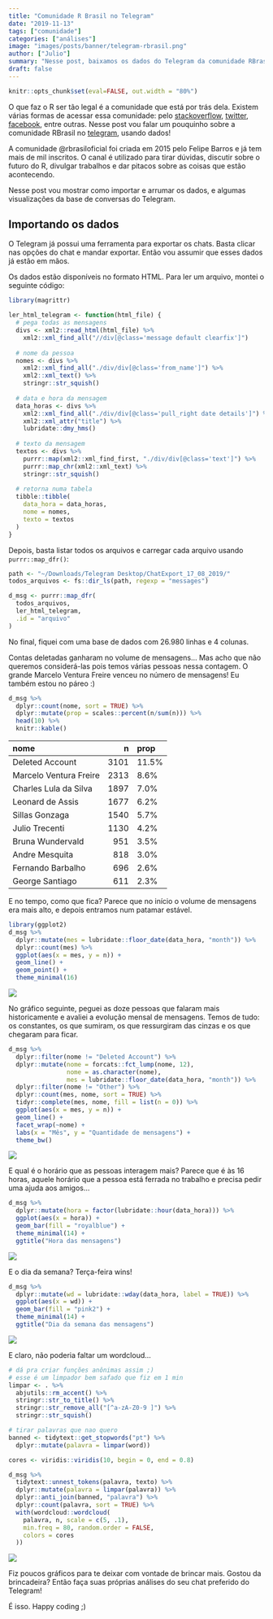 ```yaml
---
title: "Comunidade R Brasil no Telegram"
date: "2019-11-13"
tags: ["comunidade"]
categories: ["análises"]
image: "images/posts/banner/telegram-rbrasil.png"
author: ["Julio"]
summary: "Nesse post, baixamos os dados do Telegram da comunidade RBrasil e fizemos alguns gráficos divertidos."
draft: false
---
```


```r
knitr::opts_chunk$set(eval=FALSE, out.width = "80%")
```

O que faz o R ser tão legal é a comunidade que está por trás dela. Existem várias formas de acessar essa comunidade: pelo [stackoverflow](https://stackoverflow.com/questions/tagged/r), [twitter](https://twitter.com/search?q=%23rstats), [facebook](https://pt-br.facebook.com/groups/1410023525939155/), entre outras. Nesse post vou falar um pouquinho sobre a comunidade RBrasil no [telegram](https://t.me/rbrasiloficial), usando dados!

A comunidade @rbrasiloficial foi criada em 2015 pelo Felipe Barros e já tem mais de mil inscritos. O canal é utilizado para tirar dúvidas, discutir sobre o futuro do R, divulgar trabalhos e dar pitacos sobre as coisas que estão acontecendo.

Nesse post vou mostrar como importar e arrumar os dados, e algumas visualizações da base de conversas do Telegram.

## Importando os dados

O Telegram já possui uma ferramenta para exportar os chats. Basta clicar nas opções do chat e mandar exportar. Então vou assumir que esses dados já estão em mãos.

Os dados estão disponíveis no formato HTML. Para ler um arquivo, montei o seguinte código:

```r
library(magrittr)

ler_html_telegram <- function(html_file) {
  # pega todas as mensagens
  divs <- xml2::read_html(html_file) %>% 
    xml2::xml_find_all("//div[@class='message default clearfix']")
  
  # nome da pessoa
  nomes <- divs %>% 
    xml2::xml_find_all("./div/div[@class='from_name']") %>% 
    xml2::xml_text() %>% 
    stringr::str_squish()
  
  # data e hora da mensagem
  data_horas <- divs %>% 
    xml2::xml_find_all("./div/div[@class='pull_right date details']") %>% 
    xml2::xml_attr("title") %>% 
    lubridate::dmy_hms()
  
  # texto da mensagem
  textos <- divs %>% 
    purrr::map(xml2::xml_find_first, "./div/div[@class='text']") %>% 
    purrr::map_chr(xml2::xml_text) %>% 
    stringr::str_squish()
  
  # retorna numa tabela
  tibble::tibble(
    data_hora = data_horas,
    nome = nomes,
    texto = textos
  )
}
```

Depois, basta listar todos os arquivos e carregar cada arquivo usando `purrr::map_dfr()`:

```r
path <- "~/Downloads/Telegram Desktop/ChatExport_17_08_2019/"
todos_arquivos <- fs::dir_ls(path, regexp = "messages")

d_msg <- purrr::map_dfr(
  todos_arquivos, 
  ler_html_telegram, 
  .id = "arquivo"
)
```

No final, fiquei com uma base de dados com 26.980 linhas e 4 colunas.

Contas deletadas ganharam no volume de mensagens... Mas acho que não queremos considerá-las pois temos várias pessoas nessa contagem. O grande Marcelo Ventura Freire venceu no número de mensagens! Eu também estou no páreo :)

```r
d_msg %>% 
  dplyr::count(nome, sort = TRUE) %>% 
  dplyr::mutate(prop = scales::percent(n/sum(n))) %>% 
  head(10) %>% 
  knitr::kable()
```

|nome                   |    n|prop  |
|:----------------------|----:|:-----|
|Deleted Account        | 3101|11.5% |
|Marcelo Ventura Freire | 2313|8.6%  |
|Charles Lula da Silva  | 1897|7.0%  |
|Leonard de Assis       | 1677|6.2%  |
|Sillas Gonzaga         | 1540|5.7%  |
|Julio Trecenti         | 1130|4.2%  |
|Bruna Wundervald       |  951|3.5%  |
|Andre Mesquita         |  818|3.0%  |
|Fernando Barbalho      |  696|2.6%  |
|George Santiago        |  611|2.3%  |

E no tempo, como que fica? Parece que no início o volume de mensagens era mais alto, e depois entramos num patamar estável.

```r
library(ggplot2)
d_msg %>% 
  dplyr::mutate(mes = lubridate::floor_date(data_hora, "month")) %>% 
  dplyr::count(mes) %>% 
  ggplot(aes(x = mes, y = n)) +
  geom_line() +
  geom_point() +
  theme_minimal(16)
```

![](/images/posts/conteudo/telegram/tempo-tot.png)

No gráfico seguinte, peguei as doze pessoas que falaram mais historicamente e avaliei a evolução mensal de mensagens. Temos de tudo: os constantes, os que sumiram, os que ressurgiram das cinzas e os que chegaram para ficar.

```r
d_msg %>% 
  dplyr::filter(nome != "Deleted Account") %>% 
  dplyr::mutate(nome = forcats::fct_lump(nome, 12),
                nome = as.character(nome),
                mes = lubridate::floor_date(data_hora, "month")) %>% 
  dplyr::filter(nome != "Other") %>% 
  dplyr::count(mes, nome, sort = TRUE) %>% 
  tidyr::complete(mes, nome, fill = list(n = 0)) %>% 
  ggplot(aes(x = mes, y = n)) +
  geom_line() +
  facet_wrap(~nome) +
  labs(x = "Mês", y = "Quantidade de mensagens") +
  theme_bw()
```

![](/images/posts/conteudo/telegram/tempo-pessoa.png)

E qual é o horário que as pessoas interagem mais? Parece que é às 16 horas, aquele horário que a pessoa está ferrada no trabalho e precisa pedir uma ajuda aos amigos...

```r
d_msg %>% 
  dplyr::mutate(hora = factor(lubridate::hour(data_hora))) %>% 
  ggplot(aes(x = hora)) +
  geom_bar(fill = "royalblue") +
  theme_minimal(14) +
  ggtitle("Hora das mensagens")
```

![](/images/posts/conteudo/telegram/hora.png)

E o dia da semana? Terça-feira wins!

```r
d_msg %>% 
  dplyr::mutate(wd = lubridate::wday(data_hora, label = TRUE)) %>% 
  ggplot(aes(x = wd)) +
  geom_bar(fill = "pink2") +
  theme_minimal(14) +
  ggtitle("Dia da semana das mensagens")
```

![](/images/posts/conteudo/telegram/dia-semana.png)

E claro, não poderia faltar um wordcloud...

```r
# dá pra criar funções anônimas assim ;)
# esse é um limpador bem safado que fiz em 1 min
limpar <- . %>% 
  abjutils::rm_accent() %>% 
  stringr::str_to_title() %>% 
  stringr::str_remove_all("[^a-zA-Z0-9 ]") %>% 
  stringr::str_squish()

# tirar palavras que nao quero
banned <- tidytext::get_stopwords("pt") %>% 
  dplyr::mutate(palavra = limpar(word))

cores <- viridis::viridis(10, begin = 0, end = 0.8)

d_msg %>% 
  tidytext::unnest_tokens(palavra, texto) %>% 
  dplyr::mutate(palavra = limpar(palavra)) %>% 
  dplyr::anti_join(banned, "palavra") %>% 
  dplyr::count(palavra, sort = TRUE) %>% 
  with(wordcloud::wordcloud(
    palavra, n, scale = c(5, .1), 
    min.freq = 80, random.order = FALSE,
    colors = cores
  ))
```

![](/images/posts/conteudo/telegram/wordcloud.png)

Fiz poucos gráficos para te deixar com vontade de brincar mais. Gostou da brincadeira? Então faça suas próprias análises do seu chat preferido do Telegram!

É isso. Happy coding ;)









